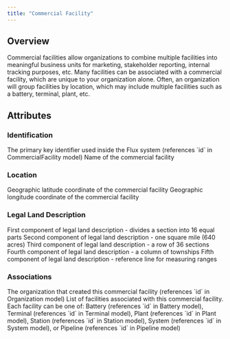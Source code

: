 ```yaml
---
title: "Commercial Facility"
---
```


## Overview

Commercial facilities allow organizations to combine multiple facilities into
meaningful business units for marketing, stakeholder reporting, internal
tracking purposes, etc. Many facilities can be associated with a commercial facility, which are unique to your organization alone.
Often, an organization will group facilities by location, which may include multiple facilities such as a
battery, terminal, plant, etc.

## Attributes

### Identification

<ResponseField name="ID" required>
  The primary key identifier used inside the Flux system (references `id` in
  CommercialFacility model)
</ResponseField>

<ResponseField name="Name" required>
  Name of the commercial facility
</ResponseField>

### Location

<ResponseField name="Latitude">
  Geographic latitude coordinate of the commercial facility
</ResponseField>

<ResponseField name="Longitude">
  Geographic longitude coordinate of the commercial facility
</ResponseField>

### Legal Land Description

<ResponseField name="Legal Subdivision (LSD)" required>
  First component of legal land description - divides a section into 16 equal
  parts
</ResponseField>

<ResponseField name="Section" required>
  Second component of legal land description - one square mile (640 acres)
</ResponseField>

<ResponseField name="Township" required>
  Third component of legal land description - a row of 36 sections
</ResponseField>

<ResponseField name="Range" required>
  Fourth component of legal land description - a column of townships
</ResponseField>

<ResponseField name="Meridian" required>
  Fifth component of legal land description - reference line for measuring
  ranges
</ResponseField>

### Associations

<ResponseField name="Organization" required>
  The organization that created this commercial facility (references `id` in
  Organization model)
</ResponseField>

<ResponseField name="Facilities">
  List of facilities associated with this commercial facility. Each facility can
  be one of: Battery (references `id` in Battery model), Terminal (references
  `id` in Terminal model), Plant (references `id` in Plant model), Station
  (references `id` in Station model), System (references `id` in System model),
  or Pipeline (references `id` in Pipeline model)
</ResponseField>
